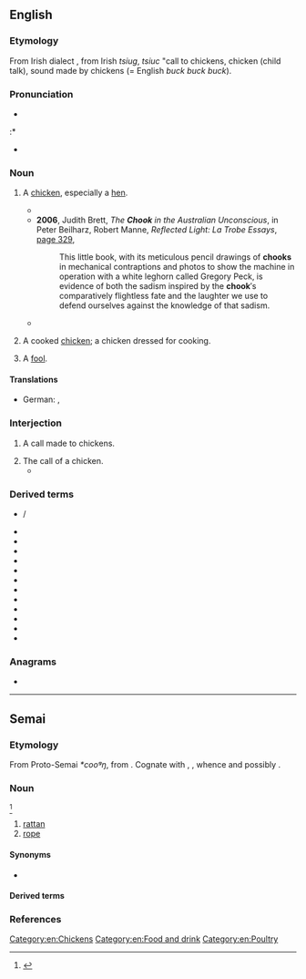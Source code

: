 ==English==

===Etymology===
From Irish dialect {{m|en|chook|t=a call made to poultry or pigs}}, from Irish ''tsiug'', ''tsiuc'' "call to chickens, chicken (child talk), sound made by chickens (= English ''buck buck buck'').

===Pronunciation===
* {{IPA|en|/t͡ʃʊk/}}
:* {{rhymes|en|ʊk|s=1}}
* {{audio|en|EN-AU ck1 chook.ogg|Audio (AU)}}

===Noun===
{{en-noun}}

# {{lb|en|Australia|New Zealand|informal}} A [[chicken]], especially a [[hen]].
#* {{quote-text|en|year=2005|author={{w|Don Burke}}|title=The Complete Burke′s Backyard: The Ultimate Book of Fact Sheets|page=683|url=http://books.google.com.au/books?id=MMMjW6AuzHAC&pg=PA683&dq=%22chook%22%7C%22chooks%22+-intitle:%22chook%7Cchooks%22+-inauthor:%22%22&hl=en&sa=X&ei=7y0lT6rrLcWgiQfFvMHQBA&redir_esc=y#v=onepage&q=%22chook%22%7C%22chooks%22%20-intitle%3A%22chook%7Cchooks%22%20-inauthor%3A%22%22&f=false|passage=Worm chickens once every three months and, if an occasional lice problem occurs, spray the inside of the '''chook''' shed with Coopex.}}
#* '''2006''', Judith Brett, ''The '''Chook''' in the Australian Unconscious'', in Peter Beilharz, Robert Manne, ''Reflected Light: La Trobe Essays'', [http://books.google.com.au/books?id=6hvUkbZoItUC&pg=PA329&dq=%22chook%22|%22chooks%22+-intitle:%22chook|chooks%22+-inauthor:%22%22&hl=en&sa=X&ei=ZyglT-CaO8mZiAeQoaHdBA&redir_esc=y#v=onepage&q=%22chook%22|%22chooks%22%20-intitle%3A%22chook|chooks%22%20-inauthor%3A%22%22&f=false page 329],
#*: This little book, with its meticulous pencil drawings of '''chooks''' in mechanical contraptions and photos to show the machine in operation with a white leghorn called Gregory Peck, is evidence of both the sadism inspired by the '''chook'''′s comparatively flightless fate and the laughter we use to defend ourselves against the knowledge of that sadism.
#* {{quote-text|en|year=2011|author=Helen Maczkowiack|title=An Awkward Fit|page=21|url=http://books.google.com.au/books?id=UL9wvt1J6-cC&pg=PA21&dq=%22chook%22%7C%22chooks%22+-intitle:%22chook%7Cchooks%22+-inauthor:%22%22&hl=en&sa=X&ei=ZyglT-CaO8mZiAeQoaHdBA&redir_esc=y#v=onepage&q=%22chook%22%7C%22chooks%22%20-intitle%3A%22chook%7Cchooks%22%20-inauthor%3A%22%22&f=false|passage=She decided to dig her way under the fence into their chook house and had great fun running around and biting the necks of about eight '''chooks''' and leaving them half-dead and bleeding. The neighbour was furious, and unfortunately it was Dad′s birthday, so when he arrived home from work, Mum said ‘Happy birthday and{{sic}} darling. Guess what? Your dog has half-killed most of the neighbour′s '''chooks'''.}}
# {{lb|en|Australia|New Zealand|informal}} A cooked [[chicken]]; a chicken dressed for cooking.
# {{lb|en|Australia|dated}} A [[fool]].

====Translations====
{{trans-top|chicken}}
* German: {{t+|de|Huhn|n}}, {{t+|de|Henne|f}}
{{trans-mid}}
{{trans-bottom}}

===Interjection===
{{en-interj}}

# {{lb|en|Australia}} A call made to chickens.
# The call of a chicken.
#* {{quote-journal|1=en|date=23 July 1875|journal=Sydney Punch|page=1|column=1|text='''Chook''', '''chook''', quack, quack, / Cock-a-doodle-doo; / All the ducks and the fowls / Admire me, they do.}}

===Derived terms===
* {{l|en|chookas}} / {{l|en|chookers}}
* {{l|en|chook chaser}}
* {{l|en|chookhouse}}
* {{l|en|chookie}}
* {{l|en|chookish}}
* {{l|en|chook pen}}
* {{l|en|chook raffle}}
* {{l|en|chook run}}
* {{l|en|chook shed}}
* {{l|en|chook wheel}}
* {{l|en|like a headless chook}}
* {{l|en|chookyard}}
* {{l|en|turbo chook}}

===Anagrams===
* {{anagrams|en|a=chkoo|choko}}

[[Category:en:Chickens]]
[[Category:en:Food and drink]]
[[Category:en:Poultry]]

----

==Semai==

===Etymology===
From Proto-Semai ''*cooᵍŋ'', from {{inh|sea|mkh-pro|*ɟuk|*ɟuk ~ *ɟuuk|t=creeper; material for tying}}. Cognate with {{cog|bdq|jŭk||trigger wire}}, {{cog|omx|juk|t=creeper; cord}}, whence {{cog|mnw|ဇုက်|tr=cɜ̀k|t=string; cord; rope}} and possibly {{cog|vi|chạc}}.

===Noun===
{{head|sea|noun}}<ref>{{R:Basrim 2008}}</ref>

# [[rattan]]
# [[rope]]

====Synonyms====
* {{sense|rope}} {{l|sea|taliiq}}

====Derived terms====
{{col1|sea|chinchook}}

===References===
<references/>